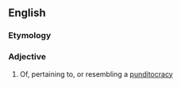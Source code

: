 ==English==

===Etymology===
{{suffix|en|punditocracy|ic}}

===Adjective===
{{en-adj}}

# Of, pertaining to, or resembling a [[punditocracy]]